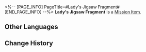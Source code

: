 <%-- [PAGE_INFO]
PageTitle=#Lady's Jigsaw Fragment#
[END_PAGE_INFO] --%>
{{Item Infobox
|id          = 140475
|image       = Item Lady's Jigsaw Fragment.png
|type        = Mission Item
|invCategory = Missions
|rarity      = 3
|effect      = 
|description = This fragment appears to have been a part of a certain Dream Jigsaw.<br />You can feel from it a mixture of yearning and anticipation for the future.
}}
'''Lady's Jigsaw Fragment''' is a [[Mission Item]].

==Other Languages==
{{Other Languages
|en   = Lady's Jigsaw Fragment
|zhs  = 淑女的筑梦碎片
|zht  = 淑女的築夢碎片
|ja   = マダムのドリームメイクパズルの欠片
|ko   = 레이디의 꿈 건축 조각
|es   = Fragmento del rompecabezas de Dama
|fr   = Fragment émotionnel de Lady
|ru   = Фрагмент мозаики Девицы
|th   = ชิ้นส่วนสร้างฝันของคุณผู้หญิง
|vi   = Mảnh Ghép Xây Mộng Của Thục Nữ
|de   = Puzzleteil der Lady
|id   = Serpihan Mimpi Wanita Anggun
|pt   = Fragmento de Quebra-Cabeça da Senhorita
}}

==Change History==
{{Change History|2.0}}